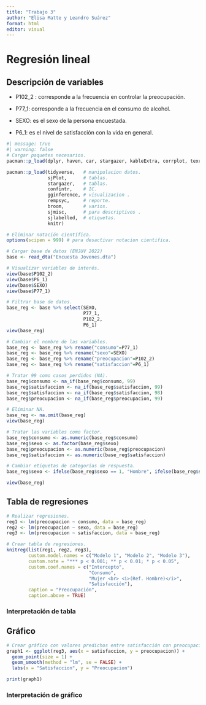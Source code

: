 ```yaml
---
title: "Trabajo 3"
author: "Elisa Matte y Leandro Suárez"
format: html
editor: visual
---
```


# Regresión lineal

## Descripción de variables

-   P102_2 : corresponde a la frecuencia en controlar la preocupación.

-   P77_1: corresponde a la frecuencia en el consumo de alcohol.

-   SEXO: es el sexo de la persona encuestada.

-   P6_1: es el nivel de satisfacción con la vida en general.

```r
#| message: true
#| warning: false
# Cargar paquetes necesarios.
pacman::p_load(dplyr, haven, car, stargazer, kableExtra, corrplot, texreg, ggplot2, ggpubr)

pacman::p_load(tidyverse,   # manipulacion datos.
               sjPlot,      # tablas.
               stargazer,   # tablas.
               confintr,    # IC.
               gginference, # visualizacion .
               rempsyc,     # reporte.
               broom,       # varios.
               sjmisc,      # para descriptivos .
               sjlabelled,  # etiquetas.
               knitr)

# Eliminar notación científica.
options(scipen = 999) # para desactivar notacion cientifica.

# Cargar base de datos (ENJUV 2022)
base <- read_dta("Encuesta Jovenes.dta")

# Visualizar variables de interés.
view(base$P102_2)
view(base$P6_1)
view(base$SEXO)
view(base$P77_1)

# Filtrar base de datos.
base_reg <- base %>% select(SEXO, 
                            P77_1,
                            P102_2,
                            P6_1)
view(base_reg)

# Cambiar el nombre de las variables.
base_reg <- base_reg %>% rename("consumo"=P77_1)
base_reg <- base_reg %>% rename("sexo"=SEXO)
base_reg <- base_reg %>% rename("preocupacion"=P102_2)
base_reg <- base_reg %>% rename("satisfaccion"=P6_1)

# Tratar 99 como casos perdidos (NA).
base_reg$consumo <- na_if(base_reg$consumo, 99)
base_reg$satisfaccion <- na_if(base_reg$satisfaccion, 99)
base_reg$satisfaccion <- na_if(base_reg$satisfaccion, 98)
base_reg$preocupacion <- na_if(base_reg$preocupacion, 99) 

# Eliminar NA.
base_reg <- na.omit(base_reg)
view(base_reg)

# Tratar las variables como factor.
base_reg$consumo <- as.numeric(base_reg$consumo)
base_reg$sexo <- as.factor(base_reg$sexo)
base_reg$preocupacion <- as.numeric(base_reg$preocupacion)
base_reg$satisfaccion <- as.numeric(base_reg$satisfaccion)

# Cambiar etiquetas de categorías de respuesta.
base_reg$sexo <- ifelse(base_reg$sexo == 1, "Hombre", ifelse(base_reg$sexo == 2, "Mujer", "Desconocido"))

view(base_reg)
```

## Tabla de regresiones

```r
# Realizar regresiones.
reg1 <- lm(preocupacion ~ consumo, data = base_reg)
reg2 <- lm(preocupacion ~ sexo, data = base_reg)
reg3 <- lm(preocupacion ~ satisfaccion, data = base_reg)

# Crear tabla de regresiones.
knitreg(list(reg1, reg2, reg3), 
        custom.model.names = c("Modelo 1", "Modelo 2", "Modelo 3"),
        custom.note = "*** p < 0.001; ** p < 0.01; * p < 0.05",
        custom.coef.names = c("Intercepto", 
                              "Consumo",
                              "Mujer <br> <i>(Ref. Hombre)</i>", 
                              "Satisfacción"),
        caption = "Preocupación",
        caption.above = TRUE)
```

### Interpretación de tabla

## Gráfico

```r
# Crear gráfico con valores predichos entre satisfacción con preocupación
graph1 <- ggplot(reg3, aes(x = satisfaccion, y = preocupacion)) +
  geom_point(size = 1) +
  geom_smooth(method = "lm", se = FALSE) +
  labs(x = "Satisfaccion", y = "Preocupacion")

print(graph1)
```

### Interpretación de gráfico
